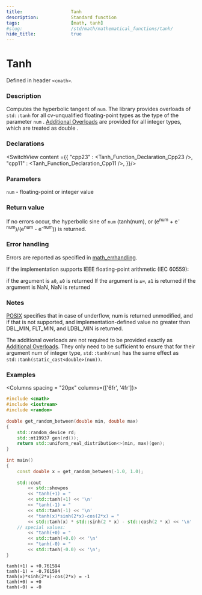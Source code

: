 ```yaml
---
title:                  Tanh
description:            Standard function
tags:                   [math, tanh]
#slug:                  /std/math/mathematical_functions/tanh/
hide_title:             true
---
```




# Tanh

Defined in header `<cmath>`.

### Description

Computes the hyperbolic tangent of <code>num</code>. The library provides overloads of `std::tanh` for all cv-unqualified floating-point types as the type of the parameter <code>num</code> <Since v='cpp23'></Since>.
<a href='#declarations'>Additional Overloads</a> are provided for all integer types, which are treated as <span class='col-lb'>double</span>
<Since v='cpp11'></Since>.



### Declarations

<SwitchView content ={{
    "cpp23" : <Tanh_Function_Declaration_Cpp23 />,
    "cpp11" : <Tanh_Function_Declaration_Cpp11 />,
}}/>


### Parameters
 
<code>num</code> - floating-point or integer value

### Return value

If no errors occur, the hyperbolic sine of <code>num</code> (tanh(num), or (e<sup>num</sup> + e<sup>-num</sup>)/(e<sup>num</sup> - e<sup>-num</sup>)) is returned.


### Error handling

Errors are reported as specified in <a href='/docs/std/math/math_errhandling'>math_errhandling</a>.

If the implementation supports IEEE floating-point arithmetic (IEC 60559):

if the argument is `±0`, `±0` is returned
If the argument is `±∞`, `±1` is returned
if the argument is NaN, NaN is returned

### Notes
[POSIX](https://pubs.opengroup.org/onlinepubs/9699919799/functions/tanh.html) 
specifies that in case of underflow, num is returned unmodified, and if that is not supported, 
and implementation-defined value no greater than DBL_MIN, FLT_MIN, and LDBL_MIN is returned.

The additional overloads are not required to be provided exactly as <a href='#declarations'>Additional Overloads</a>. 
They only need to be sufficient to ensure that for their argument num of integer type, 
`std::tanh(num)` has the same effect as `std::tanh(static_cast<double>(num))`.


### Examples



<Columns spacing = "20px" columns={['6fr', '4fr']}>
<div>

```cpp
#include <cmath>
#include <iostream>
#include <random>
 
double get_random_between(double min, double max)
{
    std::random_device rd;
    std::mt19937 gen(rd());
    return std::uniform_real_distribution<>(min, max)(gen);
}
 
int main()
{
    const double x = get_random_between(-1.0, 1.0);
 
    std::cout 
        << std::showpos
        << "tanh(+1) = " 
        << std::tanh(+1) << '\n'
        << "tanh(-1) = " 
        << std::tanh(-1) << '\n'
        << "tanh(x)*sinh(2*x)-cos(2*x) = "
        << std::tanh(x) * std::sinh(2 * x) - std::cosh(2 * x) << '\n'
    // special values:
        << "tanh(+0) = " 
        << std::tanh(+0.0) << '\n'
        << "tanh(-0) = " 
        << std::tanh(-0.0) << '\n';
}

```

</div>

<div>

```plaintext title="Possible Result"
tanh(+1) = +0.761594
tanh(-1) = -0.761594
tanh(x)*sinh(2*x)-cos(2*x) = -1
tanh(+0) = +0
tanh(-0) = -0
```

</div>
</Columns>
